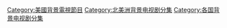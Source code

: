 [[Category:美國背景電視節目|Category:美國背景電視節目]]
[[Category:北美洲背景电视剧分集|Category:北美洲背景电视剧分集]]
[[Category:各国背景电视剧分集|Category:各国背景电视剧分集]]